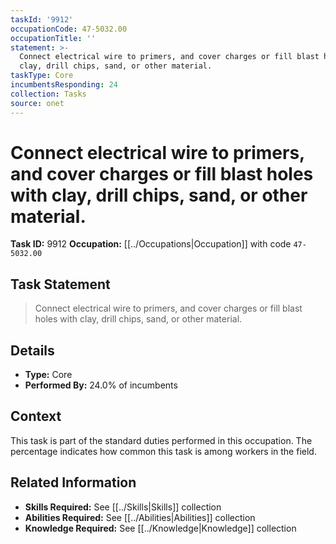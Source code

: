 ```yaml
---
taskId: '9912'
occupationCode: 47-5032.00
occupationTitle: ''
statement: >-
  Connect electrical wire to primers, and cover charges or fill blast holes with
  clay, drill chips, sand, or other material.
taskType: Core
incumbentsResponding: 24
collection: Tasks
source: onet
---
```

# Connect electrical wire to primers, and cover charges or fill blast holes with clay, drill chips, sand, or other material.

**Task ID:** 9912
**Occupation:** [[../Occupations|Occupation]] with code `47-5032.00`

## Task Statement

> Connect electrical wire to primers, and cover charges or fill blast holes with clay, drill chips, sand, or other material.

## Details

- **Type:** Core
- **Performed By:** 24.0% of incumbents

## Context

This task is part of the standard duties performed in this occupation. The percentage indicates how common this task is among workers in the field.

## Related Information

- **Skills Required:** See [[../Skills|Skills]] collection
- **Abilities Required:** See [[../Abilities|Abilities]] collection
- **Knowledge Required:** See [[../Knowledge|Knowledge]] collection
